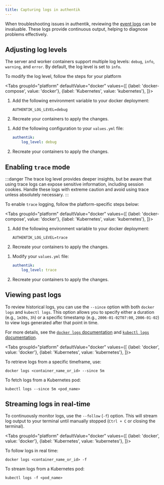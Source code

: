 ```yaml
---
title: Capturing logs in authentik
---
```


When troubleshooting issues in authentik, reviewing the [event logs](../sys-mgmt/events/index.md) can be invaluable. These logs provide continuous output, helping to diagnose problems effectively.

## Adjusting log levels

The server and worker containers support multiple log levels: `debug`, `info`, `warning`, and `error`. By default, the log level is set to `info`.

To modify the log level, follow the steps for your platform


<Tabs
  groupId="platform"
  defaultValue="docker"
  values={[
    {label: 'docker-compose', value: 'docker'},
    {label: 'Kubernetes', value: 'kubernetes'},
  ]}>
  <TabItem value="docker">

1. Add the following environment variable to your docker deployment:

    ```shell
    AUTHENTIK_LOG_LEVEL=debug
    ```

2. Recreate your containers to apply the changes.

  </TabItem>
  <TabItem value="kubernetes">

1. Add the following configuration to your `values.yml` file:

    ```yaml
    authentik:
        log_level: debug
    ```

2. Recreate your containers to apply the changes.

  </TabItem>
</Tabs>

## Enabling `trace` mode

:::danger
The trace log level provides deeper insights, but be aware that using trace logs can expose sensitive information, including session cookies. Handle these logs with extreme caution and avoid using trace unless absolutely necessary.
:::

To enable `trace` logging, follow the platform-specific steps below:

<Tabs
  groupId="platform"
  defaultValue="docker"
  values={[
    {label: 'docker-compose', value: 'docker'},
    {label: 'Kubernetes', value: 'kubernetes'},
  ]}>
  <TabItem value="docker">

1. Add the following environment variable to your docker deployment:

    ```shell
    AUTHENTIK_LOG_LEVEL=trace
    ```

2. Recreate your containers to apply the changes.

  </TabItem>
  <TabItem value="kubernetes">

1. Modify your `values.yml` file:

    ```yaml
    authentik:
        log_level: trace
    ```

2. Recreate your containers to apply the changes.

  </TabItem>
</Tabs>

## Viewing past logs

To review historical logs, you can use the `--since` option with both `docker logs` and `kubectl logs`. This option allows you to specify either a duration (e.g., `1m30s`, `3h`) or a specific timestamp (e.g., `2006-01-02T07:00`, `2006-01-02`) to view logs generated after that point in time.

For more details, see the [`docker logs` documentation](https://docs.docker.com/reference/cli/docker/container/logs/) and [`kubectl logs` documentation](https://kubernetes.io/docs/reference/kubectl/generated/kubectl_logs/).

<Tabs
  groupId="platform"
  defaultValue="docker"
  values={[
    {label: 'docker', value: 'docker'},
    {label: 'Kubernetes', value: 'kubernetes'},
  ]}>
  <TabItem value="docker">

To retrieve logs from a specific timeframe, use:

```shell
docker logs <container_name_or_id> --since 5m
```

  </TabItem>
  <TabItem value="kubernetes">

To fetch logs from a Kubernetes pod:

```shell
kubectl logs --since 5m <pod_name>
```

  </TabItem>
</Tabs>

## Streaming logs in real-time

To continuously monitor logs, use the `--follow` (`-f`) option. This will stream log output to your terminal until manually stopped (`Ctrl + C` or closing the terminal).

<Tabs
  groupId="platform"
  defaultValue="docker"
  values={[
    {label: 'docker', value: 'docker'},
    {label: 'Kubernetes', value: 'kubernetes'},
  ]}>
  <TabItem value="docker">

To follow logs in real time:

```shell
docker logs <container_name_or_id> -f
```

  </TabItem>
  <TabItem value="kubernetes">

To stream logs from a Kubernetes pod:

```shell
kubectl logs -f <pod_name>
```

  </TabItem>
</Tabs>
